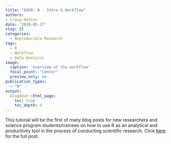 ```yaml
---
title: "ASGR: 0 - Intro & Workflow"
authors: 
- Craig Hutton
date: '2019-05-17'
slug: []
categories:
  - Reproducible Research
tags:
  - R
  - Workflow
  - Data Analysis
image: 
  caption: 'overview of the workflow'
  focal_point: "Center"
  preview_only: no
publication_types:
  - "0"  
output:
  blogdown::html_page:
    toc: true
    toc_depth: 4
---
```


<!-- # Publication type. -->
<!-- # Legend: -->
<!-- # 0 = Uncategorized -->
<!-- # 1 = Conference proceedings -->
<!-- # 2 = Journal -->
<!-- # 3 = Work in progress -->
<!-- # 4 = Technical report -->
<!-- # 5 = Book -->
<!-- # 6 = Book chapter -->

This tutorial will be the first of many blog posts for new researchers and science program students/trainees on how to use R as an analytical and productivity tool in the process of conducting scientific research.
Click [here](https://craig.rbind.io/post/a-scientist-s-guide-to-r-intro-basic-workflow/) for the full post.

